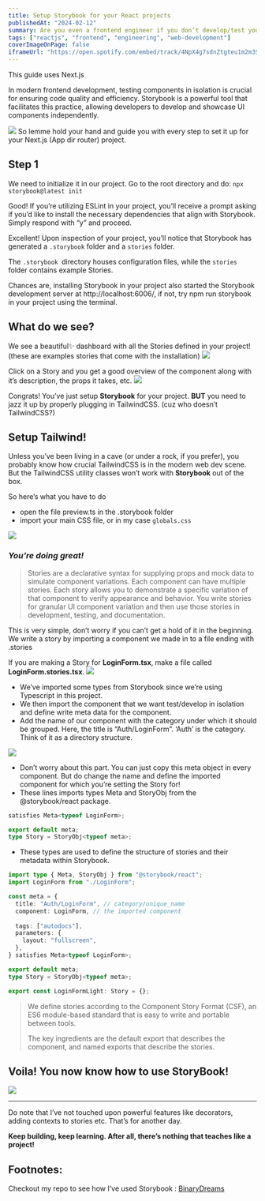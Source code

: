 ```yaml
---
title: Setup Storybook for your React projects
publishedAt: "2024-02-12"
summary: Are you even a frontend engineer if you don’t develop/test your components in isolation?
tags: ["reactjs", "frontend", "engineering", "web-development"]
coverImageOnPage: false
iframeUrl: "https://open.spotify.com/embed/track/4NpX4g7sdnZtgteu1m2m3S?utm_source=generator"
---
```


<Alert>
  This guide uses Next.js
</Alert>

In modern frontend development, testing components in isolation is crucial for ensuring code quality and efficiency. Storybook is a powerful tool that facilitates this practice, allowing developers to develop and showcase UI components independently.

<Image width={600} height={400} src="/blog/storybook/image.png" />
So lemme hold your hand and guide you with every step to set it up for your Next.js (App dir router) project.

## Step 1
We need to initialize it in our project. Go to the root directory and do:
`npx storybook@latest init`

Good! If you’re utilizing ESLint in your project, you’ll receive a prompt asking if you’d like to install the necessary dependencies that align with Storybook. Simply respond with “y” and proceed.

Excellent! Upon inspection of your project, you’ll notice that Storybook has generated a `.storybook` folder and a `stories` folder.

The `.storybook `directory houses configuration files, while the `stories` folder contains example Stories.

Chances are, installing Storybook in your project also started the Storybook development server at http://localhost:6006/, if not, try npm run storybook in your project using the terminal.

## What do we see?
We see a beautiful✨ dashboard with all the Stories defined in your project! (these are examples stories that come with the installation)
<Image width={600} height={400} src="/blog/storybook/dash.webp" />

Click on a Story and you get a good overview of the component along with it’s description, the props it takes, etc.
<Image width={600} height={400} src="/blog/storybook/header.gif" />

Congrats! You’ve just setup **Storybook** for your project. **BUT** you need to jazz it up by properly plugging in TailwindCSS. (cuz who doesn’t TailwindCSS?)

## Setup Tailwind!
Unless you’ve been living in a cave (or under a rock, if you prefer), you probably know how crucial TailwindCSS is in the modern web dev scene. But the TailwindCSS utility classes won’t work with **Storybook** out of the box.

So here’s what you have to do

- open the file preview.ts in the .storybook folder
- import your main CSS file, or in my case `globals.css`
<Image width={600} height={400} src="/blog/storybook/globals.gif" caption="Import globals.css" />

### *You’re doing great!*

> Stories are a declarative syntax for supplying props and mock data to simulate component variations. Each component can have multiple stories. Each story allows you to demonstrate a specific variation of that component to verify appearance and behavior.
> You write stories for granular UI component variation and then use those stories in development, testing, and documentation.

This is very simple, don’t worry if you can’t get a hold of it in the beginning. We write a story by importing a component we made in to a file ending with .stories

If you are making a Story for **LoginForm.tsx**, make a file called **LoginForm.stories.tsx**.
<Image width={600} height={400} src="/blog/storybook/story.webp" caption="A Story"/>

- We’ve imported some types from Storybook since we’re using Typescript in this project.
- We then import the component that we want test/develop in isolation and define write meta data for the component.
- Add the name of our component with the category under which it should be grouped. Here, the title is “Auth/LoginForm”. ‘Auth’ is the category. Think of it as a directory structure.
<Image width={600} height={400} src="/blog/storybook/cat.webp" caption="We have currently defined to categories. Auth and Onboard"/>

- Don’t worry about this part. You can just copy this meta object in every component. But do change the name and define the imported component for which you’re setting the Story for!
- These lines imports types Meta and StoryObj from the @storybook/react package.

```typescript
satisfies Meta<typeof LoginForm>;

export default meta;
type Story = StoryObj<typeof meta>;
```
- These types are used to define the structure of stories and their metadata within Storybook.

```typescript showLineNumbers
import type { Meta, StoryObj } from "@storybook/react";
import LoginForm from "./LoginForm";

const meta = {
  title: "Auth/LoginForm", // category/unique_name
  component: LoginForm, // the imported component
 
  tags: ["autodocs"],
  parameters: {
    layout: "fullscreen",
  },
} satisfies Meta<typeof LoginForm>;

export default meta;
type Story = StoryObj<typeof meta>;

export const LoginFormLight: Story = {};
```

> We define stories according to the Component Story Format (CSF), an ES6 module-based standard that is easy to write and portable between tools.
>
> The key ingredients are the default export that describes the component, and named exports that describe the stories.

## Voila! You now know how to use StoryBook!
<Image width={600} height={400} src="/blog/storybook/voila.gif"/>

---

Do note that I’ve not touched upon powerful features like decorators, adding contexts to stories etc. That’s for another day.

**Keep building, keep learning. After all, there’s nothing that teaches like a project!**

## Footnotes:
Checkout my repo to see how I’ve used Storybook : [BinaryDreams](https://github.com/phukon/binary-dreams?tab=readme-ov-file#binary-dreams)